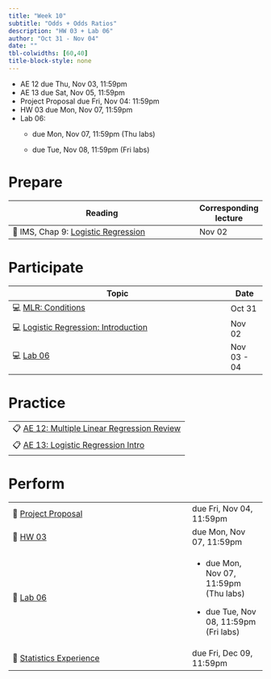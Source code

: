 ```yaml
---
title: "Week 10"
subtitle: "Odds + Odds Ratios"
description: "HW 03 + Lab 06"
author: "Oct 31 - Nov 04"
date: ""
tbl-colwidths: [60,40]
title-block-style: none
---
```


::: callout-important
-   AE 12 due Thu, Nov 03, 11:59pm
-   AE 13 due Sat, Nov 05, 11:59pm
-   Project Proposal due Fri, Nov 04: 11:59pm
-   HW 03 due Mon, Nov 07, 11:59pm
-   Lab 06:
    -   due Mon, Nov 07, 11:59pm (Thu labs)

    -   due Tue, Nov 08, 11:59pm (Fri labs)
:::

# Prepare

| Reading                                                                                      | Corresponding lecture |
|----------------------------------------------------------------------------------------------|-----------------------|
| 📖 IMS, Chap 9: [Logistic Regression](https://openintro-ims.netlify.app/model-logistic.html) | Nov 02                |

# Participate

| Topic                                                                    | Date        |
|--------------------------------------------------------------------------|-------------|
| 💻 [MLR: Conditions](../slides/18-mlr-conditions.html)                   | Oct 31      |
| 💻 [Logistic Regression: Introduction](../slides/19-logistic-intro.html) | Nov 02      |
| 💻 [Lab 06](../slides/lab-06.html)                                       | Nov 03 - 04 |

# Practice

|                                                                            |
|----------------------------------------------------------------------------|
| 📋 [AE 12: Multiple Linear Regression Review](../ae/ae-12-mlr-review.html) |
| 📋 [AE 13: Logistic Regression Intro](../ae/ae-13-logistic-intro.html)     |

# Perform

+---------------------------------------------------------------------------------------------------+-----------------------------------------+
| 📝 [Project Proposal](https://sta210-fa22.netlify.app/project-instructions.html#project-proposal) | due Fri, Nov 04, 11:59pm                |
+---------------------------------------------------------------------------------------------------+-----------------------------------------+
| 📝 [HW 03](../hw/hw-03.html)                                                                      | due Mon, Nov 07, 11:59pm                |
+---------------------------------------------------------------------------------------------------+-----------------------------------------+
| 📝 [Lab 06](../labs/lab-06.html)                                                                  | -   due Mon, Nov 07, 11:59pm (Thu labs) |
|                                                                                                   |                                         |
|                                                                                                   | -   due Tue, Nov 08, 11:59pm (Fri labs) |
+---------------------------------------------------------------------------------------------------+-----------------------------------------+
| 📝 [Statistics Experience](https://sta210-fa22.netlify.app/hw/stats-experience.html)              | due Fri, Dec 09, 11:59pm                |
+---------------------------------------------------------------------------------------------------+-----------------------------------------+
